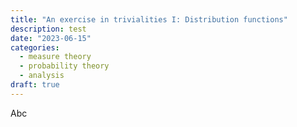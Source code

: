 ```yaml
---
title: "An exercise in trivialities I: Distribution functions"
description: test
date: "2023-06-15"
categories:
  - measure theory
  - probability theory
  - analysis
draft: true
---
```


Abc
